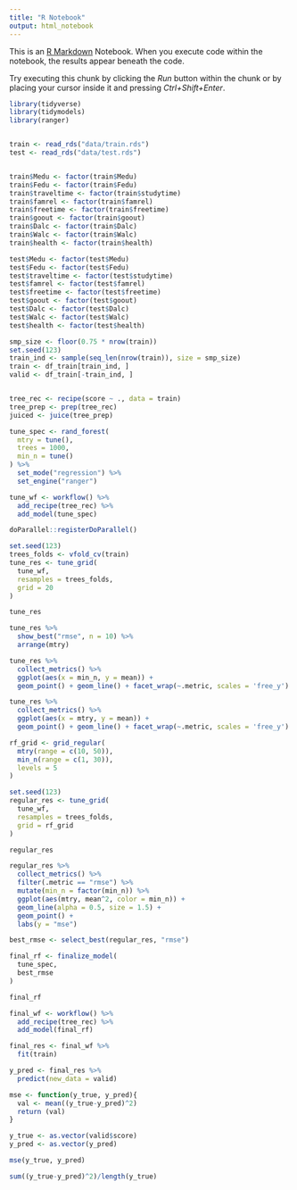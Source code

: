 ---
title: "R Notebook"
output: html_notebook
---

This is an [R Markdown](http://rmarkdown.rstudio.com) Notebook. When you execute code within the notebook, the results appear beneath the code. 

Try executing this chunk by clicking the *Run* button within the chunk or by placing your cursor inside it and pressing *Ctrl+Shift+Enter*. 

```{r}
library(tidyverse)
library(tidymodels)
library(ranger)


train <- read_rds("data/train.rds")
test <- read_rds("data/test.rds")


train$Medu <- factor(train$Medu)
train$Fedu <- factor(train$Fedu)
train$traveltime <- factor(train$studytime)
train$famrel <- factor(train$famrel)
train$freetime <- factor(train$freetime)
train$goout <- factor(train$goout)
train$Dalc <- factor(train$Dalc)
train$Walc <- factor(train$Walc)
train$health <- factor(train$health)

test$Medu <- factor(test$Medu)
test$Fedu <- factor(test$Fedu)
test$traveltime <- factor(test$studytime)
test$famrel <- factor(test$famrel)
test$freetime <- factor(test$freetime)
test$goout <- factor(test$goout)
test$Dalc <- factor(test$Dalc)
test$Walc <- factor(test$Walc)
test$health <- factor(test$health)

smp_size <- floor(0.75 * nrow(train))
set.seed(123)
train_ind <- sample(seq_len(nrow(train)), size = smp_size)
train <- df_train[train_ind, ]
valid <- df_train[-train_ind, ]



```

```{r}
tree_rec <- recipe(score ~ ., data = train)
tree_prep <- prep(tree_rec)
juiced <- juice(tree_prep)
```

```{r}
tune_spec <- rand_forest(
  mtry = tune(),
  trees = 1000,
  min_n = tune()
) %>%
  set_mode("regression") %>%
  set_engine("ranger")
```


```{r}
tune_wf <- workflow() %>%
  add_recipe(tree_rec) %>%
  add_model(tune_spec)
```

```{r}
doParallel::registerDoParallel()

set.seed(123)
trees_folds <- vfold_cv(train)
tune_res <- tune_grid(
  tune_wf,
  resamples = trees_folds,
  grid = 20
)

tune_res
```

```{r}
tune_res %>%
  show_best("rmse", n = 10) %>%
  arrange(mtry)
```
```{r}
tune_res %>%
  collect_metrics() %>%
  ggplot(aes(x = min_n, y = mean)) +
  geom_point() + geom_line() + facet_wrap(~.metric, scales = 'free_y')
```
```{r}
tune_res %>%
  collect_metrics() %>%
  ggplot(aes(x = mtry, y = mean)) +
  geom_point() + geom_line() + facet_wrap(~.metric, scales = 'free_y')
```
```{r}
rf_grid <- grid_regular(
  mtry(range = c(10, 50)),
  min_n(range = c(1, 30)),
  levels = 5
)

set.seed(123)
regular_res <- tune_grid(
  tune_wf,
  resamples = trees_folds,
  grid = rf_grid
)

regular_res
```

```{r}
regular_res %>%
  collect_metrics() %>%
  filter(.metric == "rmse") %>%
  mutate(min_n = factor(min_n)) %>%
  ggplot(aes(mtry, mean^2, color = min_n)) +
  geom_line(alpha = 0.5, size = 1.5) +
  geom_point() +
  labs(y = "mse")
```
```{r}
best_rmse <- select_best(regular_res, "rmse")

final_rf <- finalize_model(
  tune_spec,
  best_rmse
)

final_rf
```
```{r}
final_wf <- workflow() %>%
  add_recipe(tree_rec) %>%
  add_model(final_rf)

final_res <- final_wf %>%
  fit(train)

y_pred <- final_res %>%
  predict(new_data = valid)

mse <- function(y_true, y_pred){
  val <- mean((y_true-y_pred)^2)
  return (val)
}

y_true <- as.vector(valid$score)
y_pred <- as.vector(y_pred)

mse(y_true, y_pred)

sum((y_true-y_pred)^2)/length(y_true)



```

